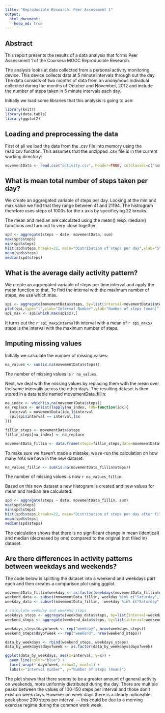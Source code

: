 ```yaml
---
title: "Reproducible Research: Peer Assessment 1"
output: 
  html_document:
    keep_md: true
---
```

## Abstract

This report presents the results of a data analysis that forms Peer Assessment 1 of the Coursera MOOC Reproducible Research.

The analysis looks at data collected from a personal activity monitoring device. This device collects data at 5 minute intervals through out the day. The data consists of two months of data from an anonymous individual collected during the months of October and November, 2012 and include the number of steps taken in 5 minute intervals each day.

Initially we load some libraries that this analysis is going to use:

```r
library(knitr)
library(data.table)
library(ggplot2)
```

## Loading and preprocessing the data

First of all we load the data from the .csv file into memory using the read.csv function. This assumes that the unzipped .csv file is in the current working directory:

```r
movementData <- read.csv("activity.csv", header=TRUE, colClasses=c("numeric","Date","numeric"))
```

## What is mean total number of steps taken per day?

We create an aggregated variable of steps per day. Looking at the min and max value we find that they range between 41 and 21194. The histrogram therefore uses steps of 1000s for the x axis by specificying 22 breaks.

The mean and median are calculated using the mean() resp. median() functions and turn out to very close together.

```r
spd <- aggregate(steps ~ date, movementData, sum)
max(spd$steps)
min(spd$steps)
hist(spd$steps,breaks=22, main="Distribution of steps per day",xlab="Steps per day",ylab="Frequency")
mean(spd$steps)
median(spd$steps)
```

## What is the average daily activity pattern?

We create an aggregated variable of steps per time interval and apply the mean function to that. To find the interval with the maximum number of steps, we use which.max.

```r
spi <- aggregate(movementData$steps, by=list(interval=movementData$interval),FUN=mean,na.rm=TRUE)
plot(spi,type="l",xlab="Interval Number",ylab="Number of steps (mean)",main="Average Daily Activity Pattern")
spi_max <- spi[which.max(spi$x),]
```

It turns out the `r spi_max$interval`th interval with a mean of `r spi_max$x` steps is the interval with the maximum number of steps.

## Imputing missing values

Initially we calculate the number of missing values:

```r
na_values <- sum(is.na(movementData$steps))
```

The number of missing values is `r na_values`.

Next, we deal with the missing values by replacing them with the mean over the same intervalls across the other days. The resulting dataset is then stored in a data table named movementData_fillin:

```r
na_index <- which(is.na(movementData$steps))
na_replace <- unlist(lapply(na_index, FUN=function(idx){
  interval = movementData[idx,]$interval
  spi[spi$interval == interval,]$x
}))

fillin_steps <- movementData$steps
fillin_steps[na_index] <- na_replace

movementData_fillin <- data.frame(steps=fillin_steps,date=movementData$date,interval=movementData$interval)
```

To make sure we haven't made a mistake, we re-run the calculation on how many NAs we have in the new dataset:

```r
na_values_fillin <- sum(is.na(movementData_fillin$steps))
```

The number of missing values is now `r na_values_fillin`.

Based on this new dataset a new histogram is created and new values for mean and median are calculated:

```r
spd <- aggregate(steps ~ date, movementData_fillin, sum)
max(spd$steps)
min(spd$steps)
hist(spd$steps,breaks=22, main="Distribution of steps per day after filling in NA values",xlab="Steps per day",ylab="Frequency")
mean(spd$steps)
median(spd$steps)
```

The calculation shows that there is no significant change in mean (identical) and median (decreased by one) compared to the original (not filled in) dataset.

## Are there differences in activity patterns between weekdays and weekends?

The code below is splitting the dataset into a weekend and weekdays part each and then creates a comparison plot using ggplot.
```r
movementData_fillin$weekday <- as.factor(weekdays(movementData_fillin$date))
weekend_data <- subset(movementData_fillin, weekday %in% c("Saturday","Sunday"))
weekday_data <- subset(movementData_fillin, !weekday %in% c("Saturday","Sunday"))

# calculate weekday and weekend steps
weekdays_steps <- aggregate(weekday_data$steps, by=list(interval=weekday_data$interval),FUN=mean, na.rm=T)
weekend_steps <- aggregate(weekend_data$steps, by=list(interval=weekend_data$interval),FUN=mean, na.rm=T)

weekdays_steps$dayofweek <- rep("weekday", nrow(weekdays_steps))
weekend_steps$dayofweek <- rep("weekend", nrow(weekend_steps))

data_by_weekdays <- rbind(weekend_steps, weekdays_steps)
data_by_weekdays$dayofweek <- as.factor(data_by_weekdays$dayofweek)

ggplot(data_by_weekdays, aes(x=interval, y=x)) + 
  geom_line(color="blue") + 
  facet_wrap(~ dayofweek, nrow=2, ncol=1) +
  labs(x="Interval number", y="Number of steps (mean)")
```

The plot shows that there seems to be a greater amount of general activity on weekends, more uniformly distributed during the day. There are multiple peaks between the values of 100-150 steps per interval and those don't exist on week days. However on week days there is a clearly noticeable peak above 200 steps per interval --- this could be due to a morning exercise regime during the common work week.

